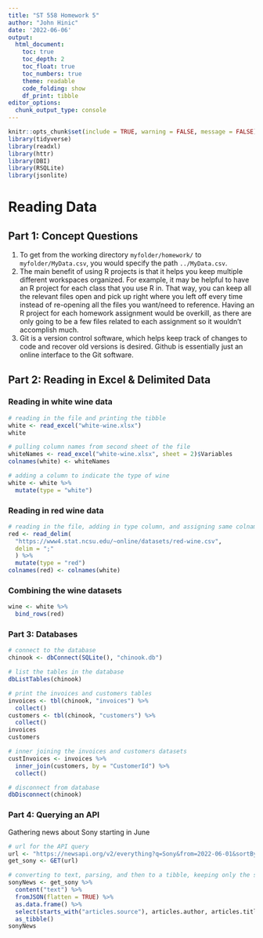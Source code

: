 ```yaml
---
title: "ST 558 Homework 5"
author: "John Hinic"
date: '2022-06-06'
output:
  html_document:
    toc: true
    toc_depth: 2
    toc_float: true
    toc_numbers: true
    theme: readable
    code_folding: show
    df_print: tibble
editor_options: 
  chunk_output_type: console
---
```


```r
knitr::opts_chunk$set(include = TRUE, warning = FALSE, message = FALSE)
library(tidyverse)
library(readxl)
library(httr)
library(DBI)
library(RSQLite)
library(jsonlite)
```

# Reading Data

## Part 1: Concept Questions

1. To get from the working directory `myfolder/homework/` to `myfolder/MyData.csv`, you would specify the path `../MyData.csv`.
2. The main benefit of using R projects is that it helps you keep multiple different workspaces organized. For example, it may be helpful to have an R project for each class that you use R in. That way, you can keep all the relevant files open and pick up right where you left off every time instead of re-opening all the files you want/need to reference. Having an R project for each homework assignment would be overkill, as there are only going to be a few files related to each assignment so it wouldn't accomplish much.
3. Git is a version control software, which helps keep track of changes to code and recover old versions is desired. Github is essentially just an online interface to the Git software.

## Part 2: Reading in Excel & Delimited Data

### Reading in white wine data

```r
# reading in the file and printing the tibble
white <- read_excel("white-wine.xlsx")
white

# pulling column names from second sheet of the file
whiteNames <- read_excel("white-wine.xlsx", sheet = 2)$Variables
colnames(white) <- whiteNames

# adding a column to indicate the type of wine
white <- white %>%
  mutate(type = "white")
```

### Reading in red wine data

```r
# reading in the file, adding in type column, and assigning same colnames as the white win dataset
red <- read_delim(
  "https://www4.stat.ncsu.edu/~online/datasets/red-wine.csv",
  delim = ";"
  ) %>%
  mutate(type = "red")
colnames(red) <- colnames(white)
```

### Combining the wine datasets

```r
wine <- white %>%
  bind_rows(red)
```

### Part 3: Databases

```r
# connect to the database
chinook <- dbConnect(SQLite(), "chinook.db")

# list the tables in the database
dbListTables(chinook)

# print the invoices and customers tables
invoices <- tbl(chinook, "invoices") %>%
  collect()
customers <- tbl(chinook, "customers") %>%
  collect()
invoices
customers

# inner joining the invoices and customers datasets
custInvoices <- invoices %>%
  inner_join(customers, by = "CustomerId") %>%
  collect()

# disconnect from database
dbDisconnect(chinook)
```

### Part 4: Querying an API

Gathering news about Sony starting in June
```r
# url for the API query
url <- "https://newsapi.org/v2/everything?q=Sony&from=2022-06-01&sortBy=popularity&apiKey=9ba88f9d49f24fb383b7e5aca248fd42"
get_sony <- GET(url)

# converting to text, parsing, and then to a tibble, keeping only the source, author, and title columns and then printing
sonyNews <- get_sony %>%
  content("text") %>%
  fromJSON(flatten = TRUE) %>%
  as.data.frame() %>%
  select(starts_with("articles.source"), articles.author, articles.title) %>%
  as_tibble()
sonyNews
```